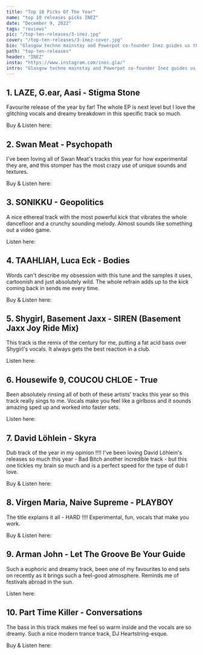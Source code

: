 ---
title: "Top 10 Picks Of The Year"
name: "top 10 releases picks INEZ"
date: "December 9, 2022"
tags: "reviews"
pic: "/top-ten-releases/3-inez.jpg"
cover: "/top-ten-releases/3-inez-cover.jpg"
bio: "Glasgow techno mainstay and Powerpot co-founder Inez guides us through her 10 favourite club trax of the year!"
path: "top-ten-releases"
header: "INEZ"
insta: "https://www.instagram.com/inez.gla/"
intro: "Glasgow techno mainstay and Powerpot co-founder Inez guides us through her 10 favourite club trax of the year!"
---

## 1. LAZE, G.ear, Aasi - Stigma Stone

<div className="row display-flex align-items-center">
<div className="col clubGuide">
<Picture src="/top-ten-releases/inez/1.jpg" alt="LAZE, G.ear, Aasi - Stigma Stone" size={1200} />
</div>
<div className="col clubGuide">

Favourite release of the year by far! The whole EP is next level but I love the glitching vocals and dreamy breakdown in this specific track so much.

Buy & Listen here: <HoverLink url="raiserecords.bandcamp.com/album/laze-lost-treasures-ep" name="Bandcamp" external />

</div>
</div>

## 2. Swan Meat - Psychopath

<div className="row display-flex align-items-center">
<div className="col clubGuide">
<Picture src="/top-ten-releases/inez/2.jpg" alt="Swan Meat - Psychopath cover art" size={1200} />
</div>
<div className="col clubGuide">

I've been loving all of Swan Meat's tracks this year for how experimental they are, and this stomper has the most crazy use of unique sounds and textures.

Buy & Listen here: <HoverLink url="sswanmeat.bandcamp.com/track/psychop-th" name="Bandcamp" external />

</div>
</div>

## 3. SONIKKU - Geopolitics

<div className="row display-flex align-items-center">
<div className="col clubGuide">
<Picture src="/top-ten-releases/inez/3.jpg" alt="SONIKKU - Geopolitics cover" size={1200} />
</div>
<div className="col clubGuide">

A nice ethereal track with the most powerful kick that vibrates the whole dancefloor and a crunchy sounding melody. Almost sounds like something out a video game.

Listen here: <HoverLink url="open.spotify.com/track/0q69KffAkWv5GtyAauTU8V" name="Spotify" external />

</div>
</div>

## 4. TAAHLIAH, Luca Eck - Bodies

<div className="row display-flex align-items-center">
<div className="col clubGuide">
<Picture src="/top-ten-releases/inez/4.jpg" alt="TAAHLIAH, Luca Eck - Bodies" size={1200} />
</div>
<div className="col clubGuide">

Words can't describe my obsession with this tune and the samples it uses, cartoonish and just absolutely wild. The whole refrain adds up to the kick coming back in sends me every time.

Buy & Listen here: <HoverLink url="taahliah.bandcamp.com/track/bodies-ft-luca-eck" name="Bandcamp" external />

</div>
</div>

## 5. Shygirl, Basement Jaxx - SIREN (Basement Jaxx Joy Ride Mix)

<div className="row display-flex align-items-center">
<div className="col clubGuide">
<Picture src="/top-ten-releases/inez/5.jpg" alt="Shygirl, Basement Jaxx - SIREN (Basement Jaxx Joy Ride Mix)" size={1200} />
</div>
<div className="col clubGuide">

This track is the remix of the century for me, putting a fat acid bass over Shygirl's vocals. It always gets the best reaction in a club.

Listen here: <HoverLink url="open.spotify.com/track/0RZGWvIerV6arFywj8HQsQ" name="Spotify" external />

</div>
</div>

## 6. Housewife 9, COUCOU CHLOE - True

<div className="row display-flex align-items-center">
<div className="col clubGuide">
<Picture src="/top-ten-releases/inez/6.jpg" alt="Housewife 9, COUCOU CHLOE - True" size={1200} />
</div>
<div className="col clubGuide">

Been absolutely rinsing all of both of these artists' tracks this year so this track really sings to me. Vocals make you feel like a girlboss and it sounds amazing sped up and worked into faster sets.

Listen here: <HoverLink url="open.spotify.com/track/6NkO3dOD2xnUfTGePh6kKd" name="Spotify" external />

</div>
</div>

## 7. David Löhlein - Skyra

<div className="row display-flex align-items-center">
<div className="col clubGuide">
<Picture src="/top-ten-releases/inez/7.jpg" alt="David Löhlein - Skyra" size={1200} />
</div>
<div className="col clubGuide">

Dub track of the year in my opinion !!!! I've been loving David Löhlein's releases so much this year - Bad Bitch another incredible track - but this one tickles my brain so much and is a perfect speed for the type of dub I love.

Buy & Listen here: <HoverLink url="lehmannmusik.bandcamp.com/album/barracuda-ep" name="Bandcamp" external />

</div>
</div>

## 8. Virgen Maria, Naive Supreme - PLAYBOY

<div className="row display-flex align-items-center">
<div className="col clubGuide">
<Picture src="/top-ten-releases/inez/8.jpg" alt="Virgen Maria, Naive Supreme - PLAYBOY" size={1200} />
</div>
<div className="col clubGuide">

The title explains it all - HARD !!!! Experimental, fun, vocals that make you work.

Buy & Listen here: <HoverLink url="naivesupreme.bandcamp.com/album/playboy" name="Bandcamp" external />

</div>
</div>

## 9. Arman John - Let The Groove Be Your Guide

<div className="row display-flex align-items-center">
<div className="col clubGuide">
<Picture src="/top-ten-releases/inez/9.jpg" alt="Arman John - Let The Groove Be Your Guide" size={1200} />
</div>
<div className="col clubGuide">

Such a euphoric and dreamy track, been one of my favourites to end sets on recently as it brings such a feel-good atmosphere. Reminds me of festivals abroad in the sun.

Listen here: <HoverLink url="open.spotify.com/track/1A1tYxcRB5x6lj9xRDiFna" name="Spotify" external />

</div>
</div>

## 10. Part Time Killer - Conversations

<div className="row display-flex align-items-center">
<div className="col clubGuide">
<Picture src="/top-ten-releases/inez/10.jpg" alt="Part Time Killer - Conversations" size={1200} />
</div>
<div className="col clubGuide">

The bass in this track makes me feel so warm inside and the vocals are so dreamy. Such a nice modern trance track, DJ Heartstring-esque.

Buy & Listen here: <HoverLink url="wearevalor.bandcamp.com/album/valor-002" name="Bandcamp" external />

</div>
</div>
